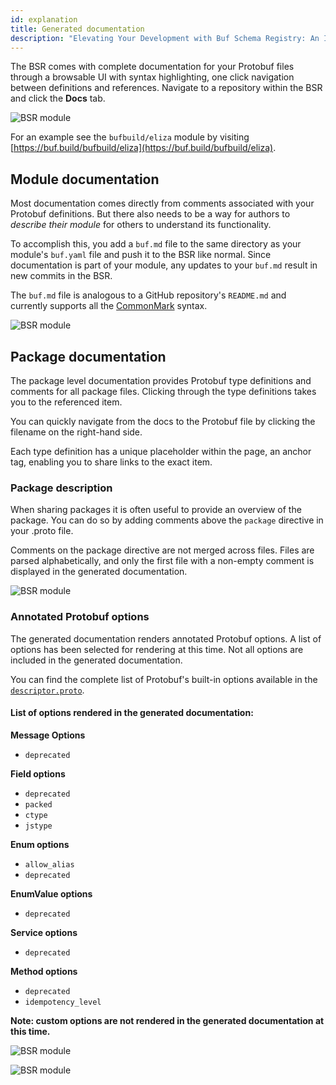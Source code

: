 ```yaml
---
id: explanation
title: Generated documentation
description: "Elevating Your Development with Buf Schema Registry: An In-Depth Guide to Understanding and Leveraging Automated Documentation"
---
```





The BSR comes with complete documentation for your Protobuf files through a
browsable UI with syntax highlighting, one click navigation between definitions
and references. Navigate to a repository within the BSR and click the **Docs**
tab.

<Image
alt="BSR module"
src="/img/bsr/gen_docs-3.png"
caption="The documentation link in the BSR interface"
/>

For an example see the `bufbuild/eliza` module by visiting
[https://buf.build/bufbuild/eliza](https://buf.build/bufbuild/eliza).

## Module documentation

Most documentation comes directly from comments associated with your Protobuf
definitions. But there also needs to be a way for authors to _describe their
module_ for others to understand its functionality.

To accomplish this, you add a `buf.md` file to the same directory as your
module's `buf.yaml` file and push it to the BSR like normal. Since documentation
is part of your module, any updates to your `buf.md` result in new commits in
the BSR.

The `buf.md` file is analogous to a GitHub repository's `README.md` and
currently supports all the [CommonMark](https://commonmark.org) syntax.

<Image
alt="BSR module"
src="/img/bsr/gen_docs-2.png"
caption="Documentation generated from Markdown"
/>

## Package documentation

The package level documentation provides Protobuf type definitions and comments
for all package files. Clicking through the type definitions takes you to the
referenced item.

You can quickly navigate from the docs to the Protobuf file by clicking the
filename on the right-hand side.

Each type definition has a unique placeholder within the page, an anchor tag,
enabling you to share links to the exact item.

### Package description

When sharing packages it is often useful to provide an overview of the package.
You can do so by adding comments above the `package` directive in your .proto
file.

Comments on the package directive are not merged across files. Files are parsed
alphabetically, and only the first file with a non-empty comment is displayed in
the generated documentation.

<Image
alt="BSR module"
src="/img/bsr/gen_docs-1_v2.png"
caption="Generated package documentation"
/>

### Annotated Protobuf options

The generated documentation renders annotated Protobuf options. A list of options has been selected for rendering at this time. Not all options are included in the generated documentation.

You can find the complete list of Protobuf's built-in options available in the [`descriptor.proto`](https://github.com/protocolbuffers/protobuf/blob/main/src/google/protobuf/descriptor.proto#L312).

#### List of options rendered in the generated documentation:

**Message Options**
- `deprecated`

**Field options**
- `deprecated`
- `packed`
- `ctype`
- `jstype`

**Enum options**
- `allow_alias`
- `deprecated`

**EnumValue options**
- `deprecated`

**Service options**
- `deprecated`

**Method options**
- `deprecated`
- `idempotency_level`

**Note: custom options are not rendered in the generated documentation at this time.**

<Image
alt="BSR module"
src="/img/bsr/gen_docs-4.png"
caption="Deprecated option rendered in the index"
/>

<Image
alt="BSR module"
src="/img/bsr/gen_docs-5.png"
caption="Options rendered in source code style"
/>